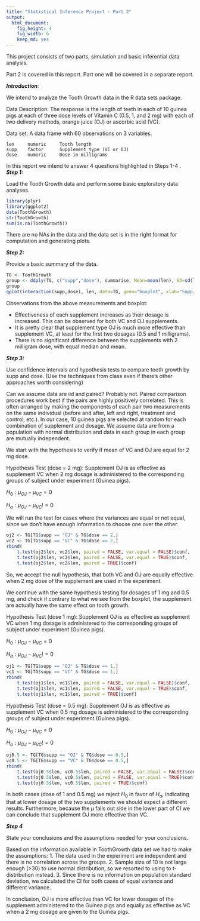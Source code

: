 ```yaml
---
title: "Statistical Inference Project - Part 2"
output:
  html_document:
    fig_height: 4
    fig_width: 6
    keep_md: yes
---
```

This project consists of two parts, simulation and basic inferential data analysis.

Part 2 is covered in this report. Part one will be covered in a separate report.

__*Introduction*__:

We intend to analyze the Tooth Growth data in the R data sets package.

Data Description: The response is the length of teeth in each of 10 guinea pigs 
at each of three dose levels of Vitamin C (0.5, 1, and 2 mg) with each of two delivery methods, orange juice (OJ) or ascorbic acid (VC).

Data set: A data frame with 60 observations on 3 variables.

    len     numeric     Tooth length  
    supp 	factor 	    Supplement type (VC or OJ)  
    dose 	numeric 	Dose in milligrams    

In this report we intend to answer 4 questions highlighted in Steps 1-4
. 
__*Step 1:*__

Load the Tooth Growth data and perform some basic exploratory data analyses. 

```r
library(plyr)
library(ggplot2)
data(ToothGrowth)
str(ToothGrowth)
sum(is.na(ToothGrowth))
```
There are no NAs in the data and the data set is in the right format for computation and generating plots. 

__*Step 2:*__

Provide a basic summary of the data.
```r
TG <- ToothGrowth
group <- ddply(TG, c("supp","dose"), summarise, Mean=mean(len), SD=sd(len), Med=median(len))
group
qplot(interaction(supp,dose), len, data=TG, geom="boxplot", xlab="Supp/Dose", ylab="Length", main = "Tooth Growth", color=supp)
```

Observations from the above measurements and boxplot:

* Effectiveness of each supplement increases as their dosage is increased. This can be observed for both VC and OJ supplements. 
* It is pretty clear that supplement type OJ is much more effective than supplement VC, at least for the first two dosages (0.5 and 1 milligrams).
* There is no significant difference between the supplements with 2 milligram dose, with equal median and mean.

__*Step 3:*__

Use confidence intervals and hypothesis tests to compare tooth growth by supp and dose. (Use the techniques from class even if there's other approaches worth considering)

Can we assume data are iid and paired? Probably not. Paired comparison procedures work best if the pairs are highly positively correlated. This is often arranged by making the components of each pair two measurements on the same individual (before and after, left and right, treatment and control, etc.). In our case, 10 guinea pigs are selected at random for each combination of supplement and dosage. We assume data are from a population with normal distribution and data in each group in each group are mutually independent.

We start with the hypothesis to verify if mean of VC and OJ are equal for 2 mg dose. 

Hypothesis Test (dose = 2 mg): Supplement OJ is as effective as supplement VC when 2 mg dosage is administered to the corresponding groups of subject under experiment (Guinea pigs).

$H_0: \mu_{OJ} - \mu_{VC} = 0$

$H_a: \mu_{OJ} - \mu_{VC} != 0$

We will run the test for cases where the variances are equal or not equal, since we don't have enough information to choose one over the other. 

```r
oj2 <- TG[TG$supp == "OJ" & TG$dose == 2,]
vc2 <- TG[TG$supp == "VC" & TG$dose == 2,]
rbind(
    t.test(oj2$len, vc2$len, paired = FALSE, var.equal = FALSE)$conf,
    t.test(oj2$len, vc2$len, paired = FALSE, var.equal = TRUE)$conf,
    t.test(oj2$len, vc2$len, paired = TRUE)$conf)
```

So, we accept the null hypothesis, that both VC and OJ are equally effective when 2 mg dose of the supplement are used in the experiment.

We continue with the same hypothesis testing for dosages of 1 mg and 0.5 mg, and check if contrary to what we see from the boxplot, the supplement are actually have the same effect on tooth growth. 

Hypothesis Test (dose 1 mg): Supplement OJ is as effective as supplement VC when 1 mg dosage is administered to the corresponding groups of subject under experiment (Guinea pigs).

$H_0: \mu_{OJ} - \mu_{VC} = 0$

$H_a: \mu_{OJ} - \mu_{VC} != 0$

```r
oj1 <- TG[TG$supp == "OJ" & TG$dose == 1,]
vc1 <- TG[TG$supp == "VC" & TG$dose == 1,]
rbind(
    t.test(oj1$len, vc1$len, paired = FALSE, var.equal = FALSE)$conf,
    t.test(oj1$len, vc1$len, paired = FALSE, var.equal = TRUE)$conf,
    t.test(oj1$len, vc1$len, paired = TRUE)$conf)
```
Hypothesis Test (dose = 0.5 mg): Supplement OJ is as effective as supplement VC when 0.5 mg dosage is administered to the corresponding groups of subject under experiment (Guinea pigs).

$H_0: \mu_{OJ} - \mu_{VC} = 0$

$H_a: \mu_{OJ} - \mu_{VC} != 0$

```{r]}
oj0.5 <- TG[TG$supp == "OJ" & TG$dose == 0.5,]
vc0.5 <- TG[TG$supp == "VC" & TG$dose == 0.5,]
rbind(
    t.test(oj0.5$len, vc0.5$len, paired = FALSE, var.equal = FALSE)$conf,
    t.test(oj0.5$len, vc0.5$len, paired = FALSE, var.equal = TRUE)$conf,
    t.test(oj0.5$len, vc0.5$len, paired = TRUE)$conf)
```

In both cases (dose of 1 and 0.5 mg) we reject $H_0$ in favor of $H_a$, indicating that at lower dosage of the two supplements we should expect a different results. Furthermore, because the $\mu$ falls out side in the lower part of CI we can conclude that supplement OJ more effective than VC.  

__*Step 4*__

State your conclusions and the assumptions needed for your conclusions. 

Based on the information available in ToothGrowth data set we had to make the  assumptions:
1. The data used in the experiment are independent and there is no correlation across the groups.
2. Sample size of 10 is not large enough (>30) to use normal distribution, so we resorted to using to t-distribution instead. 
3. Since there is no information on population standard deviation, we calculated the CI for both cases of equal variance and different variance.

In conclusion, OJ is more effective than VC for lower dosages of the supplement administered to the Guinea pigs and equally as effective as VC when a 2 mg dosage are given to the Guinea pigs.
